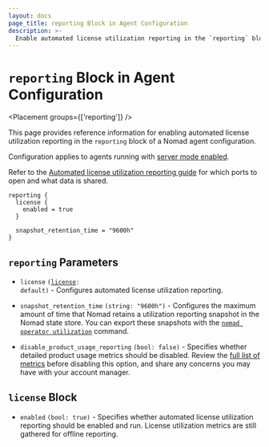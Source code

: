 ```yaml
---
layout: docs
page_title: reporting Block in Agent Configuration
description: >-
  Enable automated license utilization reporting in the `reporting` block of a Nomad agent configuration. Configuration applies to agents running Nomad Enterprise with server mode enabled.
---
```


# `reporting` Block in Agent Configuration

<Placement groups={['reporting']} />

This page provides reference information for enabling automated license
utilization reporting in the `reporting` block of a Nomad agent configuration.

<EnterpriseAlert/>

Configuration applies to agents running with [server mode
enabled][server_mode_enabled].

Refer to the [Automated license utilization reporting
guide][automated_license_utilization_reporting] for which ports to open and what
data is shared.

```hcl
reporting {
  license {
    enabled = true
  }

  snapshot_retention_time = "9600h"
}
```

## `reporting` Parameters

- `license` <code>([license](#license-block): default)</code> - Configures
  automated license utilization reporting.

- `snapshot_retention_time` `(string: "9600h")` - Configures the maximum amount
  of time that Nomad retains a utilization reporting snapshot in the Nomad
  state store. You can export these snapshots with the [`nomad operator
  utilization`][] command.

- `disable_product_usage_reporting` `(bool: false)` - Specifies whether detailed
  product usage metrics should be disabled. Review the
  [full list of metrics](/nomad/docs/enterprise/license/utilization-reporting#full-list-of-metrics)
  before disabling this option, and share any concerns you may have
  with your account manager.

## `license` Block

- `enabled` `(bool: true)` - Specifies whether automated license utilization
  reporting should be enabled and run. License utilization metrics are still
  gathered for offline reporting.

[server_mode_enabled]: /nomad/docs/configuration/server#enabled
[automated_license_utilization_reporting]: /nomad/docs/enterprise/license/utilization-reporting
[`nomad operator utilization`]: /nomad/commands/operator/utilization
